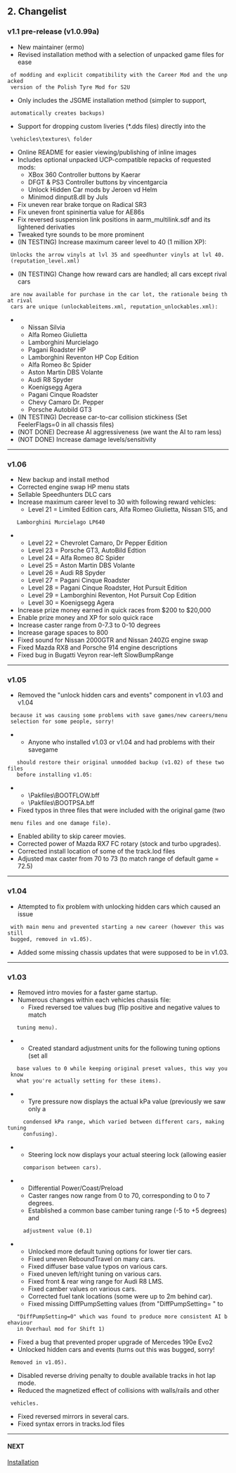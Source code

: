 == 2. Changelist ==

=== v1.1 pre-release (v1.0.99a) ===

* New maintainer (ermo)
* Revised installation method with a selection of unpacked game files for ease
  of modding and explicit compatibility with the Career Mod and the unpacked
  version of the Polish Tyre Mod for S2U
* Only includes the JSGME installation method (simpler to support,
  automatically creates backups)
* Support for dropping custom liveries (*.dds files) directly into the
  \vehicles\textures\ folder
* Online README for easier viewing/publishing of inline images
* Includes optional unpacked UCP-compatible repacks of requested mods:
**  XBox 360 Controller buttons by Kaerar
**  DFGT & PS3 Controller buttons by vincentgarcia
**  Unlock Hidden Car mods by Jeroen vd Helm
**  Minimod dinput8.dll by Juls
* Fix uneven rear brake torque on Radical SR3
* Fix uneven front spininertia value for AE86s
* Fix reversed suspension link positions in aarm_multilink.sdf and its lightened derivaties
* Tweaked tyre sounds to be more prominent
* (IN TESTING) Increase maximum career level to 40 (1 million XP):
  Unlocks the arrow vinyls at lvl 35 and speedhunter vinyls at lvl 40.
  (reputation_level.xml)
* (IN TESTING) Change how reward cars are handled; all cars except rival cars
  are now available for purchase in the car lot, the rationale being that rival
  cars are unique (unlockableitems.xml, reputation_unlockables.xml):
**  Nissan Silvia
**  Alfa Romeo Giulietta
**  Lamborghini Murcielago
**  Pagani Roadster HP
**  Lamborghini Reventon HP Cop Edition
**  Alfa Romeo 8c Spider
**  Aston Martin DBS Volante
**  Audi R8 Spyder
**  Koenigsegg Agera
**  Pagani Cinque Roadster
**  Chevy Camaro Dr. Pepper
**  Porsche Autobild GT3
* (IN TESTING) Decrease car-to-car collision stickiness (Set FeelerFlags=0 in all chassis files)
* (NOT DONE) Decrease AI aggressiveness (we want the AI to ram less)
* (NOT DONE) Increase damage levels/sensitivity
----

=== v1.06 ===

* New backup and install method
* Corrected engine swap HP menu stats
* Sellable Speedhunters DLC cars
* Increase maximum career level to 30 with following reward vehicles:
**  Level 21 = Limited Edition cars, Alfa Romeo Giulietta, Nissan S15, and
    Lamborghini Murcielago LP640
**  Level 22 = Chevrolet Camaro, Dr Pepper Edition
**  Level 23 = Porsche GT3, AutoBild Edtion
**  Level 24 = Alfa Romeo 8C Spider
**  Level 25 = Aston Martin DBS Volante
**  Level 26 = Audi R8 Spyder
**  Level 27 = Pagani Cinque Roadster
**  Level 28 = Pagani Cinque Roadster, Hot Pursuit Edition
**  Level 29 = Lamborghini Reventon, Hot Pursuit Cop Edition
**  Level 30 = Koenigsegg Agera
* Increase prize money earned in quick races from $200 to $20,000
* Enable prize money and XP for solo quick race
* Increase caster range from 0-7.3 to 0-10 degrees
* Increase garage spaces to 800
* Fixed sound for Nissan 2000GTR and Nissan 240ZG engine swap
* Fixed Mazda RX8 and Porsche 914 engine descriptions
* Fixed bug in Bugatti Veyron rear-left SlowBumpRange
----

=== v1.05 ===

* Removed the "unlock hidden cars and events" component in v1.03 and v1.04
  because it was causing some problems with save games/new careers/menu
  selection for some people, sorry!
**  Anyone who installed v1.03 or v1.04 and had problems with their savegame
    should restore their original unmodded backup (v1.02) of these two files
    before installing v1.05:
***   \Pakfiles\BOOTFLOW.bff
***   \Pakfiles\BOOTPSA.bff
* Fixed typos in three files that were included with the original game (two
  menu files and one damage file).
* Enabled ability to skip career movies.
* Corrected power of Mazda RX7 FC rotary (stock and turbo upgrades).
* Corrected install location of some of the track.lod files
* Adjusted max caster from 70 to 73 (to match range of default game = 72.5)
----

=== v1.04 ===

* Attempted to fix problem with unlocking hidden cars which caused an issue
  with main menu and prevented starting a new career (however this was still
  bugged, removed in v1.05).
* Added some missing chassis updates that were supposed to be in v1.03.
----

=== v1.03 ===

* Removed intro movies for a faster game startup.
* Numerous changes within each vehicles chassis file:
**  Fixed reversed toe values bug (flip positive and negative values to match
    tuning menu).
**  Created standard adjustment units for the following tuning options (set all
    base values to 0 while keeping original preset values, this way you know
    what you're actually setting for these items).
***   Tyre pressure now displays the actual kPa value (previously we saw only a
      condensed kPa range, which varied between different cars, making tuning
      confusing).
***   Steering lock now displays your actual steering lock (allowing easier
      comparison between cars).
***   Differential Power/Coast/Preload
***   Caster ranges now range from 0 to 70, corresponding to 0 to 7 degrees.
***   Established a common base camber tuning range (-5 to +5 degrees) and
      adjustment value (0.1)
**  Unlocked more default tuning options for lower tier cars.
**  Fixed uneven ReboundTravel on many cars.
**  Fixed diffuser base value typos on various cars.
**  Fixed uneven left/right tuning on various cars.
**  Fixed front & rear wing range for Audi R8 LMS.
**  Fixed camber values on various cars.
**  Corrected fuel tank locations (some were up to 2m behind car).
**  Fixed missing DiffPumpSetting values (from "DiffPumpSetting= " to
    "DiffPumpSetting=0" which was found to produce more consistent AI behaviour
    in Overhaul mod for Shift 1)
* Fixed a bug that prevented proper upgrade of Mercedes 190e Evo2
* Unlocked hidden cars and events (turns out this was bugged, sorry!
  Removed in v1.05).
* Disabled reverse driving penalty to double available tracks in hot lap mode.
* Reduced the magnetized effect of collisions with walls/rails and other
  vehicles.
* Fixed reversed mirrors in several cars.
* Fixed syntax errors in tracks.lod files
----

==== NEXT ====
[[Installation]]